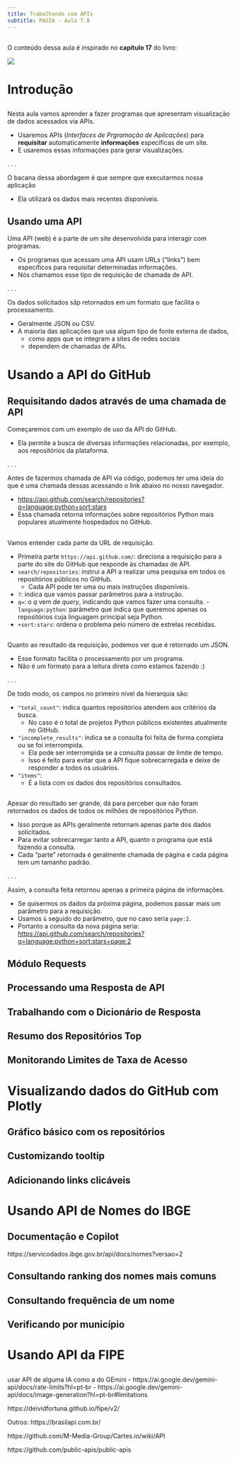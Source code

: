 ```yaml
---
title: Trabalhando com APIs
subtitle: PASIA - Aula T.8
---
```


##  

O conteúdo dessa aula é inspirado no **capítulo 17** do livro:


![](imagens/livro_curso_intensivo_python.jpg){fig-align="center" fig-alt="Capa do livro de Curso Intensivo de Python." style="max-height: 50vh; width: auto;"}


# Introdução {background-color="#40666e"}

## 

Nesta aula vamos aprender a fazer programas que apresentam visualização de dados acessados via APIs.

- Usaremos [APIs]{.alert} (_Interfaces de Prgramação de Aplicações_) para **requisitar** 
  automaticamente **informações** específicas de um site.
- E usaremos essas informações para gerar visualizações.

. . .

O bacana dessa abordagem é que sempre que executarmos nossa aplicação

- Ela utilizará os dados mais recentes disponíveis.

## Usando uma API

Uma API (web) é a parte de um site desenvolvida para interagir com programas.

- Os programas que acessam uma API usam URLs ("links") bem específicos para requisitar
  determinadas informações.
- Nós chamamos esse tipo de requisição de [chamada de API]{.alert}.

. . .

Os dados solicitados sãp retornados em um formato que facilita o processamento.

- Geralmente JSON ou CSV.
- A maioria das aplicações que usa algum tipo de fonte externa de dados,
  - como apps que se integram a sites de redes sociais
  - dependem de chamadas de APIs.

# Usando a API do GitHub {background-color="#40666e"}

## Requisitando dados através de uma chamada de API

Começaremos com um exemplo de uso da API do GitHub.

- Ela permite a busca de diversas informações relacionadas, por exemplo,
  aos repositórios da plataforma.

. . .

Antes de fazermos chamada de API via código, podemos ter uma ideia
do que é uma chamada dessas acessando o link abaixo no nosso navegador.

- [https://api.github.com/search/repositories?q=language:python+sort:stars](https://api.github.com/search/repositories?q=language:python+sort:stars)
- Essa chamada retorna informações sobre repositórios Python mais populares atualmente hospedados no GitHub.

##

Vamos entender cada parte da URL de requisição.

- Primeira parte `https://api.github.com/`: direciona a requisição para a parte do site do GitHub que responde às chamadas de API.
- `search/repositories`: instrui a API a realizar uma pesquisa em todos os repositórios públicos no GitHub.
  - Cada API pode ter uma ou mais instruções disponíveis.
- `?`: indica que vamos passar parâmetros para a instrução.
- `q=`: o _q_ vem de _query_, indicando que vamos fazer uma consulta.
-`language:python`: parâmetro que indica que queremos apenas os repositórios cuja linguagem principal seja Python.
- `+sort:stars`: ordena o problema pelo número de estrelas recebidas.

##

Quanto ao resultado da requisição, podemos ver que é retornado um JSON.

- Esse formato facilita o processamento por um programa.
- Não é um formato para a leitura direta como estamos fazendo :)

. . .

De todo modo, os campos no primeiro nível da hierarquia são:

- `"total_count"`: indica quantos repositórios atendem aos critérios da busca.
  - No caso é o total de projetos Python públicos existentes atualmente no GitHub.
- `"incomplete_results"`: indica se a consulta foi feita de forma completa ou se foi interrompida.
  - Ela pode ser interrompida se a consulta passar de limite de tempo.
  - Isso é feito para evitar que a API fique sobrecarregada e deixe de responder a todos os usuários.
- `"items"`: 
  - É a lista com os dados dos repositórios consultados.

##

Apesar do resultado ser grande, dá para perceber que não foram retornados os dados
de todos os milhões de repositórios Python.

- Isso porque as APIs geralmente retornam apenas parte dos dados solicitados.
- Para evitar sobrecarregar tanto a API, quanto o programa que está fazendo a consulta.
- Cada "parte" retornada é geralmente chamada de página e cada página tem um tamanho padrão.

. . .

Assim, a consulta feita retornou apenas a primeira página de informações.

- Se quisermos os dados da próxima página, podemos passar mais um parâmetro para a requisição.
- Usamos `&` seguido do parâmetro, que no caso seria `page:2`.
- Portanto a consulta da nova página seria:
  [https://api.github.com/search/repositories?q=language:python+sort:stars+page:2](https://api.github.com/search/repositories?q=language:python+sort:stars+page:2)

## Módulo Requests



## Processando uma Resposta de API

## Trabalhando com o Dicionário de Resposta

## Resumo dos Repositórios Top

## Monitorando Limites de Taxa de Acesso

# Visualizando dados do GitHub com Plotly {background-color="#40666e"}

## Gráfico básico com os repositórios

## Customizando tooltip

## Adicionando links clicáveis

# Usando API de Nomes do IBGE {background-color="#40666e"}

## Documentação e Copilot

https://servicodados.ibge.gov.br/api/docs/nomes?versao=2


## Consultando ranking dos nomes mais comuns

## Consultando frequência de um nome

## Verificando por município

# Usando API da FIPE {background-color="#40666e"}

## 

usar API de alguma IA como a do GEmini
- https://ai.google.dev/gemini-api/docs/rate-limits?hl=pt-br
- https://ai.google.dev/gemini-api/docs/image-generation?hl=pt-br#limitations

https://deividfortuna.github.io/fipe/v2/

Outros:
https://brasilapi.com.br/

https://github.com/M-Media-Group/Cartes.io/wiki/API

https://github.com/public-apis/public-apis


